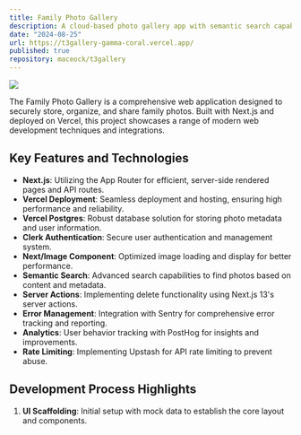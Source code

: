 ```yaml
---
title: Family Photo Gallery
description: A cloud-based photo gallery app with semantic search capabilities, authentication, and advanced features for storing and managing family photos.
date: "2024-08-25"
url: https://t3gallery-gamma-coral.vercel.app/
published: true
repository: maceock/t3gallery
---
```


[![](https://maceock.me/gallery.png)](https://t3gallery-gamma-coral.vercel.app/)

The Family Photo Gallery is a comprehensive web application designed to securely store, organize, and share family photos. Built with Next.js and deployed on Vercel, this project showcases a range of modern web development techniques and integrations.

## Key Features and Technologies

- **Next.js**: Utilizing the App Router for efficient, server-side rendered pages and API routes.
- **Vercel Deployment**: Seamless deployment and hosting, ensuring high performance and reliability.
- **Vercel Postgres**: Robust database solution for storing photo metadata and user information.
- **Clerk Authentication**: Secure user authentication and management system.
- **Next/Image Component**: Optimized image loading and display for better performance.
- **Semantic Search**: Advanced search capabilities to find photos based on content and metadata.
- **Server Actions**: Implementing delete functionality using Next.js 13's server actions.
- **Error Management**: Integration with Sentry for comprehensive error tracking and reporting.
- **Analytics**: User behavior tracking with PostHog for insights and improvements.
- **Rate Limiting**: Implementing Upstash for API rate limiting to prevent abuse.

## Development Process Highlights

1. **UI Scaffolding**: Initial setup with mock data to establish the core layout and components.
